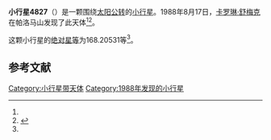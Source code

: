 {{Infobox planet
| bgcolour = #FFFFC0
| name = 4827 Dares
| symbol = 
| image = 
| caption = 
| discovery = yes
| discovery_ref = 
| discoverer = [[卡罗琳·舒梅克|卡罗琳·舒梅克]]
| discovery_site = [[帕洛马山|帕洛马山]] 
| discovered = 1988年8月17日
| designations = yes
| mp_name = 
| named_after = 
| alt_names = 
| mp_category = [[特洛伊小行星|特洛伊小行星]]
| orbit_ref = <ref name="a">[http://ssd.jpl.nasa.gov/sbdb.cgi?sstr=4827 4827 Dares] {{Wayback|url=http://ssd.jpl.nasa.gov/sbdb.cgi?sstr=4827 |date=20201124010802 }}，小行星數據庫瀏覽器（JPL Small-Body Database Browser）－[[美国国家航空航天局|美国国家航空航天局]]喷气推进实验室</ref>
| epoch = 2456400.5 (2013年4月18日更新)
| aphelion = {{convert|5.3550570|AU|km|3|abbr=on|lk=out}}
| perihelion = {{convert|4.8794464|AU|km|3|abbr=on}}
| semimajor = {{convert|5.1172517|AU|km|3|abbr=on}}
| eccentricity = 0.0464713
| period = 4228.181322 [[日|日]]<br />11.58[[儒略年|儒略年]]
| avg_speed = 
| inclination = 7.70625
| asc_node = 242.07538
| mean_anomaly = 
| arg_peri = 168.20531
| satellites = 
| physical_characteristics = yes
| dimensions = 
| mass = 
| density = 
| surface_grav = 
| escape_velocity = 
| sidereal_day = 
| axial_tilt = 
| pole_ecliptic_lat = 
| pole_ecliptic_lon = 
| albedo = 
| temperatures= 
| temp_name1 = 
| mean_temp_1 = 
| max_temp_1 = 
| temp_name2 = 
| max_temp_2 = 
| spectral_type = 
| abs_magnitude = 168.20531
}}

'''小行星4827'''（{{lang-en|4827 Dares}}）是一颗围绕[[太阳|太阳]][[公转|公转]]的[[小行星|小行星]]。1988年8月17日，[[卡罗琳·舒梅克|卡罗琳·舒梅克]]在帕洛马山发现了此天体<ref name="a" /><ref>{{cite news|title=小行星列表|url=http://cfa-www.harvard.edu/iau/lists/NumberedMPs.txt|accessdate=2013-07-08|newspaper=哈佛大学|archive-date=2008-05-17|archive-url=https://web.archive.org/web/20080517010638/http://cfa-www.harvard.edu/iau/lists/NumberedMPs.txt|dead-url=no}}</ref>。

这颗小行星的[[绝对星等|绝对星等]]为168.20531等<ref name="a" />。

==参考文献==
{{reflist}}
{{Minor Planet Number|[[小行星4826|小行星4826]]|[[小行星4828|小行星4828]]}}

{{小天体}}

[[Category:小行星带天体|Category:小行星带天体]]
[[Category:1988年发现的小行星|Category:1988年发现的小行星]]

{{asteroid-stub}}